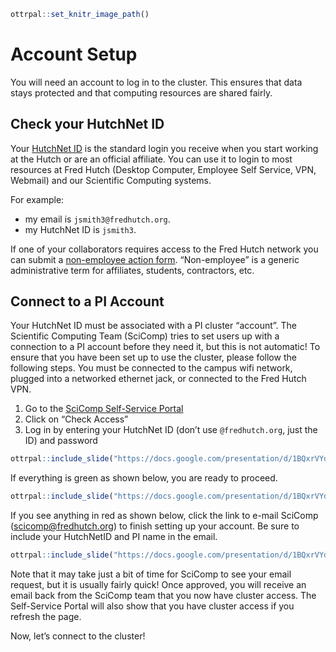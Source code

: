 ```r
ottrpal::set_knitr_image_path()
```

# Account Setup {#account-setup}

You will need an account to log in to the cluster. This ensures that data stays protected and that computing resources are shared fairly.

## Check your HutchNet ID

Your [HutchNet ID](https://centernet.fredhutch.org/cn/u/center-it/help-desk.html){target="_blank"} is the standard login you receive when you start working at the Hutch or are an official affiliate. You can use it to login to most resources at Fred Hutch (Desktop Computer, Employee Self Service, VPN, Webmail) and our Scientific Computing systems.

For example:

-   my email is `jsmith3@fredhutch.org`.\
-   my HutchNet ID is `jsmith3`.

::: notice
If one of your collaborators requires access to the Fred Hutch network you can submit a [non-employee action form](https://centernet.fredhutch.org/cn/f/hr/lcex/non-employee-action-form.html){target="_blank"}. "Non-employee" is a generic administrative term for affiliates, students, contractors, etc.
:::

## Connect to a PI Account {#pi-account}

Your HutchNet ID must be associated with a PI cluster "account". The Scientific Computing Team (SciComp) tries to set users up with a connection to a PI account before they need it, but this is not automatic! To ensure that you have been set up to use the cluster, please follow the following steps. You must be connected to the campus wifi network, plugged into a networked ethernet jack, or connected to the Fred Hutch VPN.

1.  Go to the [SciComp Self-Service Portal](https://scicomp-self-service.fredhutch.org/){target="_blank"}
2.  Click on "Check Access"
3.  Log in by entering your HutchNet ID (don't use `@fredhutch.org`, just the ID) and password

```r
ottrpal::include_slide("https://docs.google.com/presentation/d/1BQxrVYdKZTbpCaF-i_q9w7s9x034lEXpQZDU-Sl09cs/edit#slide=id.g166d4f31b2e_0_0")
```

If everything is green as shown below, you are ready to proceed.

```r
ottrpal::include_slide("https://docs.google.com/presentation/d/1BQxrVYdKZTbpCaF-i_q9w7s9x034lEXpQZDU-Sl09cs/edit#slide=id.g166d4f31b2e_0_5")
```

If you see anything in red as shown below, click the link to e-mail SciComp ([scicomp\@fredhutch.org](mailto:scicomp@fredhutch.org)) to finish setting up your account. Be sure to include your HutchNetID and PI name in the email.

```r
ottrpal::include_slide("https://docs.google.com/presentation/d/1BQxrVYdKZTbpCaF-i_q9w7s9x034lEXpQZDU-Sl09cs/edit#slide=id.g166d4f31b2e_0_10")
```

Note that it may take just a bit of time for SciComp to see your email request, but it is usually fairly quick! Once approved, you will receive an email back from the SciComp team that you now have cluster access. The Self-Service Portal will also show that you have cluster access if you refresh the page.

Now, let's connect to the cluster!
